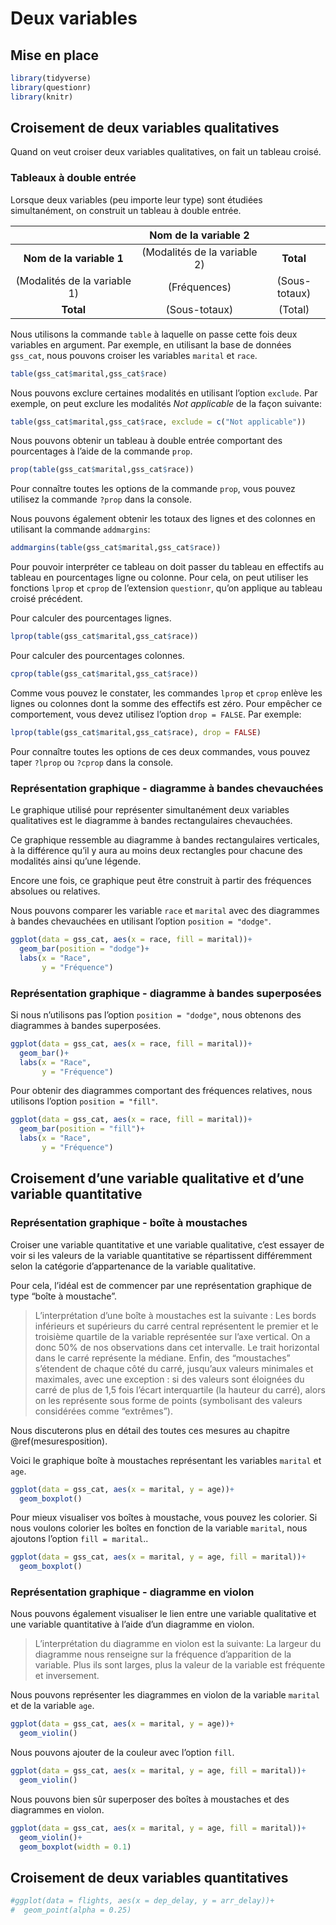 # Deux variables {#deuxvariables}

## Mise en place

```r
library(tidyverse)
library(questionr)
library(knitr)
```

## Croisement de deux variables qualitatives

Quand on veut croiser deux variables qualitatives, on fait un tableau croisé. 

### Tableaux à double entrée

Lorsque deux variables (peu importe leur type) sont étudiées simultanément, on construit un tableau à double entrée.

|                              |   **Nom de la variable 2**   |               |
|:----------------------------:|:----------------------------:|:-------------:|
|   **Nom de la variable 1**   | (Modalités de la variable 2) |   **Total**   |
| (Modalités de la variable 1) |         (Fréquences)         | (Sous-totaux) |
|           **Total**          |         (Sous-totaux)        |    (Total)    |



Nous utilisons la commande `table` à laquelle on passe cette fois deux variables en argument. Par exemple, en utilisant la base de données `gss_cat`, nous pouvons croiser les variables `marital` et `race`.

```r
table(gss_cat$marital,gss_cat$race)
```

Nous pouvons exclure certaines modalités en utilisant l'option `exclude`. Par exemple, on peut exclure les modalités _Not applicable_ de la façon suivante:

```r
table(gss_cat$marital,gss_cat$race, exclude = c("Not applicable"))
```

Nous pouvons obtenir un tableau à double entrée comportant des pourcentages à l'aide de la commande `prop`.

```r
prop(table(gss_cat$marital,gss_cat$race))
```

Pour connaître toutes les options de la commande `prop`, vous pouvez utilisez la commande `?prop` dans la console.

Nous pouvons également obtenir les totaux des lignes et des colonnes en utilisant la commande `addmargins`:

```r
addmargins(table(gss_cat$marital,gss_cat$race))
```

Pour pouvoir interpréter ce tableau on doit passer du tableau en effectifs au tableau en pourcentages ligne ou colonne. Pour cela, on peut utiliser les fonctions `lprop` et `cprop` de l’extension `questionr`, qu’on applique au tableau croisé précédent.

Pour calculer des pourcentages lignes.

```r
lprop(table(gss_cat$marital,gss_cat$race))
```

Pour calculer des pourcentages colonnes.

```r
cprop(table(gss_cat$marital,gss_cat$race))
```

Comme vous pouvez le constater, les commandes `lprop` et `cprop` enlève les lignes ou colonnes dont la somme des effectifs est zéro. Pour empêcher ce comportement, vous devez utilisez l'option `drop = FALSE`. Par exemple:

```r
lprop(table(gss_cat$marital,gss_cat$race), drop = FALSE)
```

Pour connaître toutes les options de ces deux commandes, vous pouvez taper `?lprop` ou `?cprop` dans la console.

### Représentation graphique - diagramme à bandes chevauchées

Le graphique utilisé pour représenter simultanément deux variables qualitatives est le diagramme à bandes rectangulaires chevauchées. 

Ce graphique ressemble au diagramme à bandes rectangulaires verticales, à la différence qu’il y aura au moins deux rectangles pour chacune des modalités ainsi qu’une légende. 

Encore une fois, ce graphique peut être construit à partir des fréquences absolues ou relatives.

Nous pouvons comparer les variable `race` et `marital` avec des diagrammes à bandes chevauchées en utilisant l'option `position = "dodge"`.

```r
ggplot(data = gss_cat, aes(x = race, fill = marital))+
  geom_bar(position = "dodge")+
  labs(x = "Race",
       y = "Fréquence")
```

### Représentation graphique - diagramme à bandes superposées

Si nous n'utilisons pas l'option `position = "dodge"`, nous obtenons des diagrammes à bandes superposées.

```r
ggplot(data = gss_cat, aes(x = race, fill = marital))+
  geom_bar()+
  labs(x = "Race",
       y = "Fréquence")
```

Pour obtenir des diagrammes comportant des fréquences relatives, nous utilisons l'option `position = "fill"`.

```r
ggplot(data = gss_cat, aes(x = race, fill = marital))+
  geom_bar(position = "fill")+
  labs(x = "Race",
       y = "Fréquence")
```

## Croisement d'une variable qualitative et d'une variable quantitative

### Représentation graphique - boîte à moustaches

Croiser une variable quantitative et une variable qualitative, c’est essayer de voir si les valeurs de la variable quantitative se répartissent différemment selon la catégorie d’appartenance de la variable qualitative.

Pour cela, l’idéal est de commencer par une représentation graphique de type "boîte à moustache".

> L’interprétation d’une boîte à moustaches est la suivante : Les bords inférieurs et supérieurs du carré central représentent le premier et le troisième quartile de la variable représentée sur l’axe vertical. On a donc 50% de nos observations dans cet intervalle. Le trait horizontal dans le carré représente la médiane. Enfin, des “moustaches” s’étendent de chaque côté du carré, jusqu’aux valeurs minimales et maximales, avec une exception : si des valeurs sont éloignées du carré de plus de 1,5 fois l’écart interquartile (la hauteur du carré), alors on les représente sous forme de points (symbolisant des valeurs considérées comme “extrêmes”).

Nous discuterons plus en détail des toutes ces mesures au chapitre \@ref(mesuresposition).

Voici le graphique boîte à moustaches représentant les variables `marital` et `age`.

```r
ggplot(data = gss_cat, aes(x = marital, y = age))+
  geom_boxplot()
```

Pour mieux visualiser vos boîtes à moustache, vous pouvez les colorier. Si nous voulons colorier les boîtes en fonction de la variable `marital`, nous ajoutons l'option `fill = marital`..

```r
ggplot(data = gss_cat, aes(x = marital, y = age, fill = marital))+
  geom_boxplot()
```

### Représentation graphique - diagramme en violon

Nous pouvons également visualiser le lien entre une variable qualitative et une variable quantitative à l'aide d'un diagramme en violon.

> L'interprétation du diagramme en violon est la suivante: La largeur du diagramme nous renseigne sur la fréquence d'apparition de la variable. Plus ils sont larges, plus la valeur de la variable est fréquente et inversement.

Nous pouvons représenter les diagrammes en violon de la variable `marital` et de la variable `age`.

```r
ggplot(data = gss_cat, aes(x = marital, y = age))+
  geom_violin()
```

Nous pouvons ajouter de  la couleur avec l'option `fill`.

```r
ggplot(data = gss_cat, aes(x = marital, y = age, fill = marital))+
  geom_violin()
```

Nous pouvons bien sûr superposer des boîtes à moustaches et des diagrammes en violon.

```r
ggplot(data = gss_cat, aes(x = marital, y = age, fill = marital))+
  geom_violin()+
  geom_boxplot(width = 0.1)
```

## Croisement de deux variables quantitatives

```r
#ggplot(data = flights, aes(x = dep_delay, y = arr_delay))+
#  geom_point(alpha = 0.25)
```

